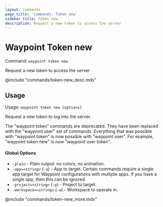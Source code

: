 ```yaml
---
layout: commands
page_title: 'Commands: Token new'
sidebar_title: token new
description: Request a new token to access the server
---
```


# Waypoint Token new

Command: `waypoint token new`

Request a new token to access the server

@include "commands/token-new_desc.mdx"

## Usage

Usage: `waypoint token new [options]`

Request a new token to log into the server.

The "waypoint token" commands are deprecated. They have been replaced with
the "waypoint user" set of commands. Everything that was possible with
"waypoint token" is now possible with "waypoint user". For example,
"waypoint token new" is now "waypoint user token".

#### Global Options

- `-plain` - Plain output: no colors, no animation.
- `-app=<string>` (`-a`) - App to target. Certain commands require a single app target for Waypoint configurations with multiple apps. If you have a single app, then this can be ignored.
- `-project=<string>` (`-p`) - Project to target.
- `-workspace=<string>` (`-w`) - Workspace to operate in.

@include "commands/token-new_more.mdx"
